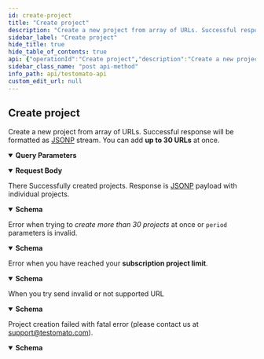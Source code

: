 ```yaml
---
id: create-project
title: "Create project"
description: "Create a new project from array of URLs. Successful response will be"
sidebar_label: "Create project"
hide_title: true
hide_table_of_contents: true
api: {"operationId":"Create project","description":"Create a new project from array of URLs. Successful response will be\nformatted as [JSONP](https://en.wikipedia.org/wiki/JSONP) stream.\nYou can add **up to 30 URLs** at once.\n","security":[{"ApiToken":[]}],"tags":["Project"],"parameters":[{"name":"period","required":false,"description":"Check period interval as string","in":"query","schema":{"type":"string","enum":["5 minutes","30 minutes","1 hour","8 hours","1 day","7 days",false],"default":"5 minutes"}}],"requestBody":{"content":{"application/json":{"schema":{"properties":{"urls":{"type":"array","items":{"type":"string"},"description":"Array of URLs","example":["https://www.example.com","https://testomato.com"]},"blank":{"type":"boolean","default":false,"description":"Create empty project (`true`) or preset project (`false`)"}}}}}},"responses":{"200":{"description":"There Successfully created projects. Response is <a href=\"https://en.wikipedia.org/wiki/JSONP\" target=\"_blank\">JSONP</a> payload with individual projects.","content":{"application/json":{"schema":{"allOf":[{"type":"object","properties":{"id":{"description":"Project ID","example":"50a9f72f14db3be812000233","type":"string"},"title":{"description":"Project title","type":"string"},"url":{"description":"Project base URL","example":"https://testomato.com","type":"string"},"period":{"description":"Period of test checking - `false` means never check Test automatically.","default":"5 minutes","enum":["5 minutes","30 minutes","1 hour","8 hours","1 day","7 days",false],"type":"string"},"uptimeUrl":{"description":"Uptime URL","type":"string"},"uptimeEnabled":{"description":"Uptime period in seconds - `false` means uptime is disabled","type":"string","enum":[false,15,30,60]},"apiKey":{"description":"apiKey that can be used for the project operations","example":123456,"type":"string"},"payerId":{"description":"Identification of the project owner.","type":"integer"},"location":{"description":"Project check location","type":"string","enum":["eu","de","gb","ca","us","tx","dc","sg","hk"]},"checkDefaultErrors":{"type":"boolean","default":true},"created":{"description":"Date and time of project creation","type":"string","format":"date-time"},"userAgent":{"description":"User agent","default":"Testomatobot/1.0 (Linux x86_64; +https://www.testomato.com/testomatobot) minicrawler/5.2.2","type":"string"},"timeout":{"description":"Cumulated project timeout in seconds","type":"integer","default":3},"delay":{"description":"Bulk request delay in miliseconds","type":"integer","format":"int64","default":50},"userIds":{"type":"array","description":"Array of users ID's with access to the project","items":{"type":"integer"}},"name":{"description":"Project name was replaced by Project title","type":"string","deprecated":true}},"title":"Project"},{"type":"object","properties":{"originalUrl":{"description":"Original URL that was processed","type":"string"}}}]}}}},"400":{"description":"Error when trying to *create more than 30 projects* at once or `period` parameters is invalid.","content":{"application/json":{"schema":{"properties":{"message":{"type":"string","default":"Sorry! You can only add 30 projects at a time."},"error":{"type":"boolean","default":true}}}}}},"403":{"description":"Error when you have reached your **subscription project limit**.","content":{"application/json":{"schema":{"properties":{"message":{"type":"string","default":"You have reached your project limit."},"error":{"type":"boolean","default":true}}}}}},"406":{"description":"When you try send invalid or not supported URL","content":{"application/json":{"schema":{"properties":{"message":{"type":"string","default":"Oops, we're sorry! The URL \"xxx\" is not valid"},"error":{"type":"boolean","default":true}}}}}},"500":{"description":"Project creation failed with fatal error (please contact us at support@testomato.com).","content":{"application/json":{"schema":{"properties":{"message":{"type":"string","default":"Oops, we're sorry! Project creation failed. Please try later or contact us."},"error":{"type":"boolean","default":true}}}}}}},"method":"post","path":"/project/create","servers":[{"url":"https://testomato.com/api/","description":"Testomato"}],"securitySchemes":{"ApiToken":{"description":"The Testomato API Token can be obtained from the [User Profile](https://www.testomato.com/user/profile) \nor directly through the API by a `POST` request send to `/api/authenticate` visit \n[Get API token](/api/get-api-token) for more information.\n\nTestomato API token use [JWT schema](https://jwt.io/).\n","type":"http","scheme":"bearer","bearerFormat":"JWT"}},"jsonRequestBodyExample":{"urls":["https://www.example.com","https://testomato.com"],"blank":false},"info":{"title":"Testomato API","description":"If you would like to participate in the future development of our\nroadmap, please don't be shy! We'd love to hear your suggestions:\nsupport@testomato.com\n","termsOfService":"https://www.testomato.com/terms-of-service","version":"1.0.0","contact":{"email":"support@testomato.com"}},"postman":{"name":"Create project","description":{"content":"Create a new project from array of URLs. Successful response will be\nformatted as [JSONP](https://en.wikipedia.org/wiki/JSONP) stream.\nYou can add **up to 30 URLs** at once.\n","type":"text/plain"},"url":{"path":["project","create"],"host":["{{baseUrl}}"],"query":[{"disabled":false,"description":{"content":"Check period interval as string","type":"text/plain"},"key":"period","value":""}],"variable":[]},"header":[{"key":"Content-Type","value":"application/json"},{"key":"Accept","value":"application/json"}],"method":"POST","body":{"mode":"raw","raw":"\"\"","options":{"raw":{"language":"json"}}},"auth":{"type":"bearer","bearer":[{"type":"any","value":"<Bearer Token>","key":"token"}]}}}
sidebar_class_name: "post api-method"
info_path: api/testomato-api
custom_edit_url: null
---
```



## Create project



Create a new project from array of URLs. Successful response will be
formatted as [JSONP](https://en.wikipedia.org/wiki/JSONP) stream.
You can add **up to 30 URLs** at once.


<details style={{"marginBottom":"1rem"}} data-collapsed={false} open={true}><summary style={{}}><strong>Query Parameters</strong></summary><div><ul><ParamsItem className={"paramsItem"} param={{"name":"period","required":false,"description":"Check period interval as string","in":"query","schema":{"type":"string","enum":["5 minutes","30 minutes","1 hour","8 hours","1 day","7 days",false],"default":"5 minutes"}}}></ParamsItem></ul></div></details><MimeTabs><TabItem label={"application/json"} value={"application/json-schema"}><details style={{}} data-collapsed={false} open={true}><summary style={{"textAlign":"left"}}><strong>Request Body</strong></summary><div style={{"textAlign":"left","marginLeft":"1rem"}}></div><ul style={{"marginLeft":"1rem"}}><SchemaItem collapsible={false} name={"urls"} required={false} schemaName={"string[]"} qualifierMessage={undefined} schema={{"type":"array","items":{"type":"string"},"description":"Array of URLs","example":["https://www.example.com","https://testomato.com"]}}></SchemaItem><SchemaItem collapsible={false} name={"blank"} required={false} schemaName={"boolean"} qualifierMessage={undefined} schema={{"type":"boolean","default":false,"description":"Create empty project (`true`) or preset project (`false`)"}}></SchemaItem></ul></details></TabItem></MimeTabs><div><ApiTabs><TabItem label={"200"} value={"200"}><div>

There Successfully created projects. Response is <a href="https://en.wikipedia.org/wiki/JSONP" target="_blank">JSONP</a> payload with individual projects.

</div><div><MimeTabs schemaType={"response"}><TabItem label={"application/json"} value={"application/json"}><SchemaTabs><TabItem label={"Schema"} value={"Schema"}><details style={{}} data-collapsed={false} open={true}><summary style={{"textAlign":"left"}}><strong>Schema</strong></summary><div style={{"textAlign":"left","marginLeft":"1rem"}}></div><ul style={{"marginLeft":"1rem"}}><SchemaItem collapsible={false} name={"id"} required={false} schemaName={"string"} qualifierMessage={undefined} schema={{"description":"Project ID","example":"50a9f72f14db3be812000233","type":"string"}}></SchemaItem><SchemaItem collapsible={false} name={"title"} required={false} schemaName={"string"} qualifierMessage={undefined} schema={{"description":"Project title","type":"string"}}></SchemaItem><SchemaItem collapsible={false} name={"url"} required={false} schemaName={"string"} qualifierMessage={undefined} schema={{"description":"Project base URL","example":"https://testomato.com","type":"string"}}></SchemaItem><SchemaItem collapsible={false} name={"period"} required={false} schemaName={"string"} qualifierMessage={"**Possible values:** [`5 minutes`, `30 minutes`, `1 hour`, `8 hours`, `1 day`, `7 days`, `false`]"} schema={{"description":"Period of test checking - `false` means never check Test automatically.","default":"5 minutes","enum":["5 minutes","30 minutes","1 hour","8 hours","1 day","7 days",false],"type":"string"}}></SchemaItem><SchemaItem collapsible={false} name={"uptimeUrl"} required={false} schemaName={"string"} qualifierMessage={undefined} schema={{"description":"Uptime URL","type":"string"}}></SchemaItem><SchemaItem collapsible={false} name={"uptimeEnabled"} required={false} schemaName={"string"} qualifierMessage={"**Possible values:** [`false`, `15`, `30`, `60`]"} schema={{"description":"Uptime period in seconds - `false` means uptime is disabled","type":"string","enum":[false,15,30,60]}}></SchemaItem><SchemaItem collapsible={false} name={"apiKey"} required={false} schemaName={"string"} qualifierMessage={undefined} schema={{"description":"apiKey that can be used for the project operations","example":123456,"type":"string"}}></SchemaItem><SchemaItem collapsible={false} name={"payerId"} required={false} schemaName={"integer"} qualifierMessage={undefined} schema={{"description":"Identification of the project owner.","type":"integer"}}></SchemaItem><SchemaItem collapsible={false} name={"location"} required={false} schemaName={"string"} qualifierMessage={"**Possible values:** [`eu`, `de`, `gb`, `ca`, `us`, `tx`, `dc`, `sg`, `hk`]"} schema={{"description":"Project check location","type":"string","enum":["eu","de","gb","ca","us","tx","dc","sg","hk"]}}></SchemaItem><SchemaItem collapsible={false} name={"checkDefaultErrors"} required={false} schemaName={"boolean"} qualifierMessage={undefined} schema={{"type":"boolean","default":true}}></SchemaItem><SchemaItem collapsible={false} name={"created"} required={false} schemaName={"date-time"} qualifierMessage={undefined} schema={{"description":"Date and time of project creation","type":"string","format":"date-time"}}></SchemaItem><SchemaItem collapsible={false} name={"userAgent"} required={false} schemaName={"string"} qualifierMessage={undefined} schema={{"description":"User agent","default":"Testomatobot/1.0 (Linux x86_64; +https://www.testomato.com/testomatobot) minicrawler/5.2.2","type":"string"}}></SchemaItem><SchemaItem collapsible={false} name={"timeout"} required={false} schemaName={"integer"} qualifierMessage={undefined} schema={{"description":"Cumulated project timeout in seconds","type":"integer","default":3}}></SchemaItem><SchemaItem collapsible={false} name={"delay"} required={false} schemaName={"int64"} qualifierMessage={undefined} schema={{"description":"Bulk request delay in miliseconds","type":"integer","format":"int64","default":50}}></SchemaItem><SchemaItem collapsible={false} name={"userIds"} required={false} schemaName={"integer[]"} qualifierMessage={undefined} schema={{"type":"array","description":"Array of users ID's with access to the project","items":{"type":"integer"}}}></SchemaItem><SchemaItem collapsible={false} name={"name"} required={false} schemaName={"string"} qualifierMessage={undefined} schema={{"description":"Project name was replaced by Project title","type":"string","deprecated":true}}></SchemaItem><SchemaItem collapsible={false} name={"originalUrl"} required={false} schemaName={"string"} qualifierMessage={undefined} schema={{"description":"Original URL that was processed","type":"string"}}></SchemaItem></ul></details></TabItem><TabItem label={"Example (from schema)"} value={"Example (from schema)"}><ResponseSamples responseExample={"{\n  \"id\": \"50a9f72f14db3be812000233\",\n  \"title\": \"string\",\n  \"url\": \"https://testomato.com\",\n  \"period\": \"5 minutes\",\n  \"uptimeUrl\": \"string\",\n  \"uptimeEnabled\": false,\n  \"apiKey\": 123456,\n  \"payerId\": 0,\n  \"location\": \"eu\",\n  \"checkDefaultErrors\": true,\n  \"created\": \"2023-03-23T13:22:49.596Z\",\n  \"userAgent\": \"Testomatobot/1.0 (Linux x86_64; +https://www.testomato.com/testomatobot) minicrawler/5.2.2\",\n  \"timeout\": 3,\n  \"delay\": 50,\n  \"userIds\": [\n    0\n  ],\n  \"originalUrl\": \"string\"\n}"} language={"json"}></ResponseSamples></TabItem></SchemaTabs></TabItem></MimeTabs></div></TabItem><TabItem label={"400"} value={"400"}><div>

Error when trying to *create more than 30 projects* at once or `period` parameters is invalid.

</div><div><MimeTabs schemaType={"response"}><TabItem label={"application/json"} value={"application/json"}><SchemaTabs><TabItem label={"Schema"} value={"Schema"}><details style={{}} data-collapsed={false} open={true}><summary style={{"textAlign":"left"}}><strong>Schema</strong></summary><div style={{"textAlign":"left","marginLeft":"1rem"}}></div><ul style={{"marginLeft":"1rem"}}><SchemaItem collapsible={false} name={"message"} required={false} schemaName={"string"} qualifierMessage={undefined} schema={{"type":"string","default":"Sorry! You can only add 30 projects at a time."}}></SchemaItem><SchemaItem collapsible={false} name={"error"} required={false} schemaName={"boolean"} qualifierMessage={undefined} schema={{"type":"boolean","default":true}}></SchemaItem></ul></details></TabItem><TabItem label={"Example (from schema)"} value={"Example (from schema)"}><ResponseSamples responseExample={"{\n  \"message\": \"Sorry! You can only add 30 projects at a time.\",\n  \"error\": true\n}"} language={"json"}></ResponseSamples></TabItem></SchemaTabs></TabItem></MimeTabs></div></TabItem><TabItem label={"403"} value={"403"}><div>

Error when you have reached your **subscription project limit**.

</div><div><MimeTabs schemaType={"response"}><TabItem label={"application/json"} value={"application/json"}><SchemaTabs><TabItem label={"Schema"} value={"Schema"}><details style={{}} data-collapsed={false} open={true}><summary style={{"textAlign":"left"}}><strong>Schema</strong></summary><div style={{"textAlign":"left","marginLeft":"1rem"}}></div><ul style={{"marginLeft":"1rem"}}><SchemaItem collapsible={false} name={"message"} required={false} schemaName={"string"} qualifierMessage={undefined} schema={{"type":"string","default":"You have reached your project limit."}}></SchemaItem><SchemaItem collapsible={false} name={"error"} required={false} schemaName={"boolean"} qualifierMessage={undefined} schema={{"type":"boolean","default":true}}></SchemaItem></ul></details></TabItem><TabItem label={"Example (from schema)"} value={"Example (from schema)"}><ResponseSamples responseExample={"{\n  \"message\": \"You have reached your project limit.\",\n  \"error\": true\n}"} language={"json"}></ResponseSamples></TabItem></SchemaTabs></TabItem></MimeTabs></div></TabItem><TabItem label={"406"} value={"406"}><div>

When you try send invalid or not supported URL

</div><div><MimeTabs schemaType={"response"}><TabItem label={"application/json"} value={"application/json"}><SchemaTabs><TabItem label={"Schema"} value={"Schema"}><details style={{}} data-collapsed={false} open={true}><summary style={{"textAlign":"left"}}><strong>Schema</strong></summary><div style={{"textAlign":"left","marginLeft":"1rem"}}></div><ul style={{"marginLeft":"1rem"}}><SchemaItem collapsible={false} name={"message"} required={false} schemaName={"string"} qualifierMessage={undefined} schema={{"type":"string","default":"Oops, we're sorry! The URL \"xxx\" is not valid"}}></SchemaItem><SchemaItem collapsible={false} name={"error"} required={false} schemaName={"boolean"} qualifierMessage={undefined} schema={{"type":"boolean","default":true}}></SchemaItem></ul></details></TabItem><TabItem label={"Example (from schema)"} value={"Example (from schema)"}><ResponseSamples responseExample={"{\n  \"message\": \"Oops, we're sorry! The URL \\\"xxx\\\" is not valid\",\n  \"error\": true\n}"} language={"json"}></ResponseSamples></TabItem></SchemaTabs></TabItem></MimeTabs></div></TabItem><TabItem label={"500"} value={"500"}><div>

Project creation failed with fatal error (please contact us at support@testomato.com).

</div><div><MimeTabs schemaType={"response"}><TabItem label={"application/json"} value={"application/json"}><SchemaTabs><TabItem label={"Schema"} value={"Schema"}><details style={{}} data-collapsed={false} open={true}><summary style={{"textAlign":"left"}}><strong>Schema</strong></summary><div style={{"textAlign":"left","marginLeft":"1rem"}}></div><ul style={{"marginLeft":"1rem"}}><SchemaItem collapsible={false} name={"message"} required={false} schemaName={"string"} qualifierMessage={undefined} schema={{"type":"string","default":"Oops, we're sorry! Project creation failed. Please try later or contact us."}}></SchemaItem><SchemaItem collapsible={false} name={"error"} required={false} schemaName={"boolean"} qualifierMessage={undefined} schema={{"type":"boolean","default":true}}></SchemaItem></ul></details></TabItem><TabItem label={"Example (from schema)"} value={"Example (from schema)"}><ResponseSamples responseExample={"{\n  \"message\": \"Oops, we're sorry! Project creation failed. Please try later or contact us.\",\n  \"error\": true\n}"} language={"json"}></ResponseSamples></TabItem></SchemaTabs></TabItem></MimeTabs></div></TabItem></ApiTabs></div>
      